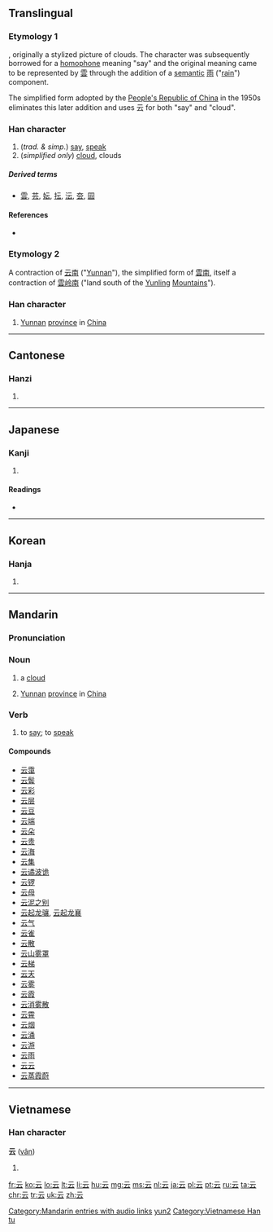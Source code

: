 {{also|雲}}<!-- may be replaced by zh-forms -->
==Translingual==
{{stroke order|type=animate}}

===Etymology 1===
{{liushu|p}}, originally a stylized picture of clouds. The character was subsequently borrowed for a [[homophone]] meaning "say" and the original meaning came to be represented by [[雲]] through the addition of a [[semantic]] [[雨]] ("[[rain]]") component.

The simplified form adopted by the [[People's Republic of China]] in the 1950s eliminates this later addition and uses 云 for both "say" and "cloud".

===Han character===
{{Han char|rn=7|rad=二|as=02|sn=4|four=1073<sub>1</sub>|canj=一一戈 (MMI)|ids=⿱[[二]][[厶]]}}

# (''trad. & simp.'') [[say]], [[speak]]
# (''simplified only'') [[cloud]], clouds

=====Derived terms=====
* [[雲]], [[芸]], [[妘]], [[抎]], [[沄]], [[夽]], [[囩]]

====References====
* {{Han ref|kx=0086.080|dkj=00254|dj=0178.010|hdz=10384.020|uh=4E91|ud=20113|bh=A4AA|bd=42154}}

===Etymology 2===
A contraction of [[云南]] ("[[Yunnan]]"), the simplified form of [[雲南]], itself a contraction of [[雲岭]][[南]] ("land south of the [[Yunling]] [[mountain|Mountains]]").

===Han character===
{{Han char|rn=7|rad=二|as=02|sn=4|four=1073<sub>1</sub>|canj=一一戈 (MMI)|ids=⿱[[二]][[厶]]}}

# {{context|abbreviation|lang=cmn}} [[Yunnan]] [[province]] in [[China]]

----

==Cantonese==

===Hanzi===
{{yue-hanzi|jyut=wan4|y=wan4}}

# {{defn|lang=yue|sort=二02}}

----

==Japanese==

===Kanji===
{{ja-kanji|grade=|rs=二02}}

# {{defn|lang=ja|sort=二02}}

====Readings====
* {{ja-readings|on=[[うん]] (un)|kun=[[いう]] (iu)}}

----

==Korean==

===Hanja===
{{ko-hanja|hangeul=운|rv=un|mr=un}}

# {{defn|lang=ko|sort=二02}}

----

==Mandarin==

===Pronunciation===
{{Pinyin-IPA|yún|a=zh-yún.ogg}}

===Noun===
{{cmn-noun|s|pin=yún|pint=yun2|tra=雲|sim=云}}

# {{context|Beginning Mandarin|lang=cmn|sort=yun2}} a [[cloud]]
# {{context|abbreviation|lang=cmn}} [[Yunnan]] [[province]] in [[China]]

===Verb===
{{cmn-verb|ts|pin=yún|pint=yun2}}

# {{context|literary|lang=cmn}} to [[say]]; to [[speak]]

====Compounds====
* [[云霭]]
* [[云鬓]]
* [[云彩]]
* [[云层]]
* [[云豆]]
* [[云端]]
* [[云朵]]
* [[云贵]]
* [[云海]]
* [[云集]]
* [[云谲波诡]]
* [[云锣]]
* [[云母]]
* [[云泥之别]]
* [[云起龙骧]], [[云起龙襄]]
* [[云气]]
* [[云雀]]
* [[云散]]
* [[云山雾罩]]
* [[云梯]]
* [[云天]]
* [[云雾]]
* [[云霞]]
* [[云消雾散]]
* [[云霄]]
* [[云烟]]
* [[云涌]]
* [[云游]]
* [[云雨]]
* [[云云]]
* [[云蒸霞蔚]]

[[Category:Mandarin entries with audio links]]
[[Category:Mandarin literary terms|yun2]]

----

==Vietnamese==

===Han character===
'''云''' ([[vân]])

# {{defn|lang=vi}}

[[Category:Vietnamese Han tu]]

[[fr:云]]
[[ko:云]]
[[lo:云]]
[[lt:云]]
[[li:云]]
[[hu:云]]
[[mg:云]]
[[ms:云]]
[[nl:云]]
[[ja:云]]
[[pl:云]]
[[pt:云]]
[[ru:云]]
[[ta:云]]
[[chr:云]]
[[tr:云]]
[[uk:云]]
[[zh:云]]